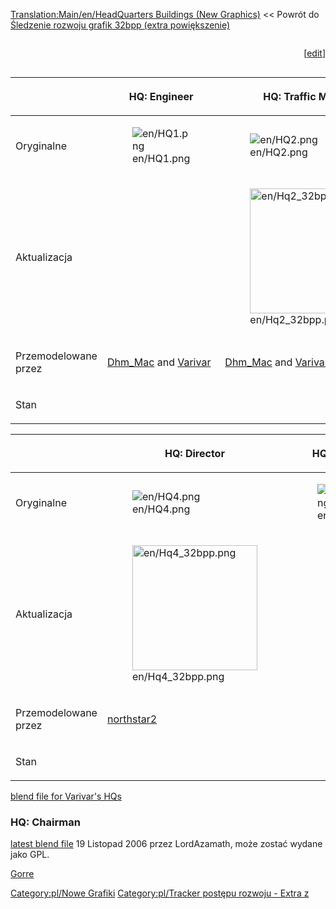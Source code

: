 [[Translation:Main/en/HeadQuarters Buildings (New Graphics)]]
{{en/-}}
<< Powrót do <!--[[Main/en/32bpp graphics development tracker (extra zoom)]]-->[[Main/pl/Śledzenie rozwoju grafik 32bpp (extra powiększenie)|Śledzenie rozwoju grafik 32bpp (extra powiększenie)]]

<div><div style="display: table-cell; width:100%">{{en/Progress bar 32bpp tracker|headquarter}}</div><div style="display: table-cell">[<span class="plainlinks">[http://wiki.openttd.org/?title=Template:Progress_bar_32bpp_tracker&action=edit edit]</span>]</div></div>


{{en/Tracker sprite key}}


{| border=1 style="background:#e7ebff;"
!
!HQ: Engineer
!HQ: Traffic Manager
!HQ: Transport Coordinator
|-
!Oryginalne
|[[File:en/HQ1.png]]
|[[File:en/HQ2.png]]
|[[File:en/HQ3.png]]
|-
!Aktualizacja
|
|[[File:en/Hq2 32bpp.png|200px]]
|[[File:en/Hq3 32bpp.png|200px]]
|-
!Przemodelowane przez
|[[Archive/en/Dhm Mac|Dhm_Mac]] and [[Archive/en/Varivar|Varivar]]
|[[Archive/en/Dhm Mac|Dhm_Mac]] and [[Archive/en/Varivar|Varivar]]
|[[Archive/en/Dhm Mac|Dhm_Mac]] and [[Archive/en/Varivar|Varivar]]
|-
!Stan
{{en/Done}}
{{en/Done}}
{{en/Done}}
|}

{| border=1 style="background:#e7ebff;"
!
!HQ: Director
!HQ: Chairman
!Statue
|-
!Oryginalne
|[[File:en/HQ4.png]]
|[[File:en/HQ5.png]]
|[[File:en/Company Statue.png]]
|-
!Aktualizacja
|[[File:en/Hq4 32bpp.png|200px]]
|
|[[File:en/Statue2.png|200px]]
|-
!Przemodelowane przez
|[[Archive/en/northstar2|northstar2]]
|
|[[Archive/en/Dhm Mac|Dhm_Mac]]
|-
!Stan
{{en/Done}}
{{en/Unclaimed}}
{{en/Done}}
|}

[http://www.tt-forums.net/viewtopic.php?p=732303#p732303 blend file for Varivar's HQs]
===HQ: Chairman===
[http://www.tt-forums.net/viewtopic.php?p=670788#p670788 latest blend file] 19 Listopad 2006 przez  LordAzamath, może zostać wydane jako GPL.

[[Archive/en/Gorre|Gorre]]


<!--{{en/Navbox Graphics Development}}-->{{pl/Navbox Programowanie grafik}}

<!--[[Category:en/New Graphics]][[Category:en/Development progress tracker - Extra zoom]]-->[[Category:pl/Nowe Grafiki]][[Category:pl/Tracker postępu rozwoju - Extra z]]